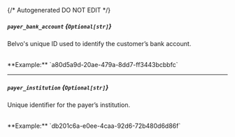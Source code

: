 {/* Autogenerated DO NOT EDIT  */}
##### `payer_bank_account` *{`Optional[str]`}*
Belvo's unique ID used to identify the customer’s bank account.

<br/>
**Example:** `a80d5a9d-20ae-479a-8dd7-ff3443bcbbfc`

---
##### `payer_institution` *{`Optional[str]`}*
Unique identifier for the payer’s institution.

<br/>
**Example:** `db201c6a-e0ee-4caa-92d6-72b480d6d86f`


